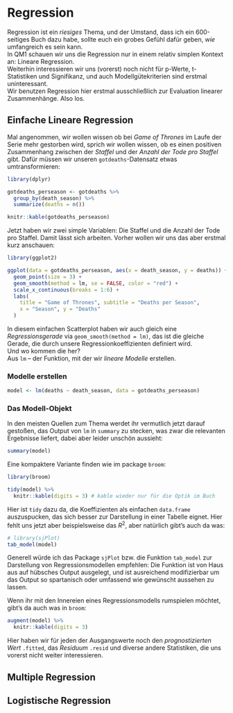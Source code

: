 # Regression

Regression ist ein _riesiges_ Thema, und der Umstand, dass ich ein 600-seitiges Buch dazu habe, sollte euch ein grobes Gefühl dafür geben, _wie_ umfangreich es sein kann.  
In QM1 schauen wir uns die Regression nur in einem relativ simplen Kontext an: Lineare Regression.  
Weiterhin interessieren wir uns (vorerst) noch nicht für p-Werte, t-Statistiken und Signifikanz, und auch Modellgütekriterien sind erstmal uninteressant.  
Wir benutzen Regression hier erstmal ausschließlich zur Evaluation linearer Zusammenhänge. 
Also los.

## Einfache Lineare Regression

Mal angenommen, wir wollen wissen ob bei *Game of Thrones* im Laufe der Serie mehr gestorben wird, sprich wir wollen wissen, ob es einen positiven Zusammenhang zwischen der *Staffel* und der *Anzahl der Tode pro Staffel* gibt. Dafür müssen wir unseren `gotdeaths`-Datensatz etwas umtransformieren:

```r
library(dplyr)

gotdeaths_perseason <- gotdeaths %>%
  group_by(death_season) %>%
  summarize(deaths = n())

knitr::kable(gotdeaths_perseason)
```

Jetzt haben wir zwei simple Variablen: Die Staffel und die Anzahl der Tode pro Staffel. Damit lässt sich arbeiten. Vorher wollen wir uns das aber erstmal kurz anschauen:

```r
library(ggplot2)

ggplot(data = gotdeaths_perseason, aes(x = death_season, y = deaths)) +
  geom_point(size = 3) +
  geom_smooth(method = lm, se = FALSE, color = "red") +
  scale_x_continuous(breaks = 1:6) +
  labs(
    title = "Game of Thrones", subtitle = "Deaths per Season",
    x = "Season", y = "Deaths"
  )
```

In diesem einfachen Scatterplot haben wir auch gleich eine *Regressionsgerade* via `geom_smooth(method = lm)`,
das ist die gleiche Gerade, die durch unsere Regressionkoeffizienten definiert wird.  
Und wo kommen die her?  
Aus `lm` – der Funktion, mit der wir *lineare Modelle* erstellen.

### Modelle erstellen

```r
model <- lm(deaths ~ death_season, data = gotdeaths_perseason)
```

### Das Modell-Objekt

In den meisten Quellen zum Thema werdet ihr vermutlich jetzt darauf gestoßen, das Output von `lm` in `summary` zu stecken, was zwar die relevanten Ergebnisse liefert, dabei aber leider unschön aussieht:

```r
summary(model)
```

Eine kompaktere Variante finden wie im package `broom`:

```r
library(broom)

tidy(model) %>%
  knitr::kable(digits = 3) # kable wieder nur für die Optik im Buch
```

Hier ist `tidy` dazu da, die Koeffizienten als einfachen `data.frame` auszuspucken, das sich besser zur Darstellung in einer Tabelle eignet. Hier fehlt uns jetzt aber beispielsweise das $R^2$, aber natürlich gibt's auch da was:

```r
# library(sjPlot)
tab_model(model)
```

Generell würde ich das Package `sjPlot` bzw. die Funktion `tab_model` zur Darstellung von Regressionsmodellen empfehlen: Die Funktion ist von Haus aus auf hübsches Output ausgelegt, und ist ausreichend modifizierbar um das Output so spartanisch oder umfassend wie gewünscht aussehen zu lassen.

Wenn ihr mit den Innereien eines Regressionsmodells rumspielen möchtet, gibt's da auch was in `broom`:

```r
augment(model) %>%
  knitr::kable(digits = 3)
```

Hier haben wir für jeden der Ausgangswerte noch den *prognostizierten Wert* `.fitted`, das *Residuum* `.resid` und diverse andere Statistiken, die uns vorerst nicht weiter interessieren.

## Multiple Regression

## Logistische Regression
